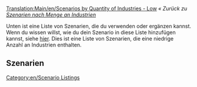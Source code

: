 [[Translation:Main/en/Scenarios by Quantity of Industries - Low]]{{en/-}}
''« Zurück zu [[Main/de/Szenarien nach Menge an Industrien|Szenarien nach Menge an Industrien]]''

[[Category:en/Scenario Listings]]

Unten ist eine Liste von Szenarien, die du verwenden oder ergänzen kannst. Wenn du wissen willst, wie du dein Szenario in diese Liste hinzufügen kannst, siehe [[Main/en/List of player-made scenarios|hier]]. Dies ist eine Liste von Szenarien, die eine niedrige Anzahl an Industrien enthalten.

==Szenarien==